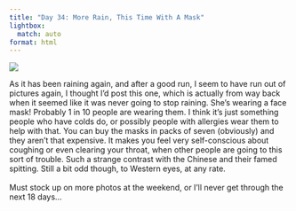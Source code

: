 ```yaml
---
title: "Day 34: More Rain, This Time With A Mask"
lightbox:
  match: auto
format: html
---
```


![](../images/20120523234450_dsc01534.jpg){group="all-the-pictures"}

As it has been raining again, and after a good run, I seem to have run out of pictures again, I thought I'd post this one, which is actually from way back when it seemed like it was never going to stop raining.  She's wearing a face mask!  Probably 1 in 10 people are wearing them.  I think it's just something people who have colds do, or possibly people with allergies wear them to help with that.  You can buy the masks in packs of seven (obviously) and they aren't that expensive.  It makes you feel very self-conscious about coughing or even clearing your throat, when other people are going to this sort of trouble.  Such a strange contrast with the Chinese and their famed spitting.  Still a bit odd though, to Western eyes, at any rate.<br><br>Must stock up on more photos at the weekend, or I'll never get through the next 18 days...
